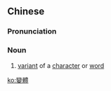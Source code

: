 {{also|变体}}
==Chinese==
{{zh-forms|s=变体}}

===Pronunciation===
{{zh-pron
|m=biàntǐ
|c=bin3 tai2
|mn=piàn-thé
|cat=n
}}

===Noun===
{{zh-noun}}

# {{lb|zh|linguistics}} [[variant]] of a [[character]] or [[word]]

[[ko:變體]]